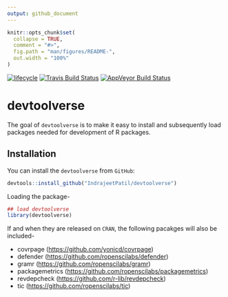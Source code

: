 ```yaml
---
output: github_document
---
```


<!-- README.md is generated from README.Rmd. Please edit that file -->

```r
knitr::opts_chunk$set(
  collapse = TRUE,
  comment = "#>",
  fig.path = "man/figures/README-",
  out.width = "100%"
)
```

[![lifecycle](https://img.shields.io/badge/lifecycle-experimental-orange.svg)](https://www.tidyverse.org/lifecycle/#experimental)
[![Travis Build Status](https://travis-ci.org/IndrajeetPatil/devtoolverse.svg?branch=master)](https://travis-ci.org/IndrajeetPatil/devtoolverse)
[![AppVeyor Build Status](https://ci.appveyor.com/api/projects/status/github/IndrajeetPatil/devtoolverse?branch=master&svg=true)](https://ci.appveyor.com/project/IndrajeetPatil/devtoolverse)


# devtoolverse

The goal of `devtoolverse` is to make it easy to install and subsequently load
packages needed for development of R packages.

## Installation

You can install the `devtoolverse` from `GitHub`:

```r
devtools::install_github("IndrajeetPatil/devtoolverse")
```

Loading the package-
```r
## load devtoolverse
library(devtoolverse)
```

If and when they are released on `CRAN`, the following pacakges will also be
included-

  - covrpage (<https://github.com/yonicd/covrpage>)
  - defender (<https://github.com/ropenscilabs/defender>)
  - gramr (<https://github.com/ropenscilabs/gramr>)
  - packagemetrics (<https://github.com/ropenscilabs/packagemetrics>)
  - revdepcheck (<https://github.com/r-lib/revdepcheck>)
  - tic (<https://github.com/ropenscilabs/tic>)
